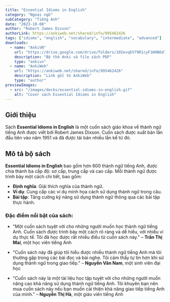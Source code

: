 ```yaml
---
title: "Essential Idioms in English"
category: "Ngoại ngữ"
subCategory: "Tiếng Anh"
date: "2023-10-08"
author: "Robert James Dixson"
authorLink: https://ankiweb.net/shared/info/995462426
tags: ["idioms", "english", "vocabulary", "intermediate", "advanced"]
downloads:
  - name: "AnkiVN"
    url: "https://drive.google.com/drive/folders/10IevqEV79R1cyF1W9B6d7ED5BOFwPSZQ?usp=sharing"
    description: "Bộ thẻ Anki và file sách PDF"
    type: "ankivn"
  - name: "AnkiWeb"
    url: "https://ankiweb.net/shared/info/995462426"
    description: "Link gốc từ AnkiWeb"
    type: "author"
previewImages:
  - src: "/images/decks/essential-idioms-in-english.gif"
    alt: "Cover sách Essential Idioms in English"
---
```



## Giới thiệu

Sách **Essential Idioms in English** là một cuốn sách giáo khoa về thành ngữ tiếng Anh được viết bởi Robert James Dixson. Cuốn sách được xuất bản lần đầu tiên vào năm 1951 và đã được tái bản nhiều lần kể từ đó.

## Mô tả bộ sách

**Essential Idioms in English** bao gồm hơn 600 thành ngữ tiếng Anh, được chia thành ba cấp độ: sơ cấp, trung cấp và cao cấp. Mỗi thành ngữ được trình bày một cách chi tiết, bao gồm:

- **Định nghĩa**: Giải thích nghĩa của thành ngữ.
- **Ví dụ**: Cung cấp các ví dụ minh họa cách sử dụng thành ngữ trong câu.
- **Bài tập**: Tăng cường kỹ năng sử dụng thành ngữ thông qua các bài tập thực hành.

### **Đặc điểm nổi bật của sách**:

- "Một cuốn sách tuyệt vời cho những người muốn học thành ngữ tiếng Anh. Cuốn sách được trình bày một cách rõ ràng và dễ hiểu, với nhiều ví dụ thực tế. Tôi đã học được rất nhiều điều từ cuốn sách này."
  – **Trần Thị Mai**, một học viên tiếng Anh

- "Cuốn sách này đã giúp tôi hiểu được nhiều thành ngữ tiếng Anh mà tôi thường gặp trong các bài đọc và bài nghe. Tôi cảm thấy tự tin hơn khi sử dụng thành ngữ trong giao tiếp."
  – **Nguyễn Văn Nam**, một sinh viên đại học

- "Cuốn sách này là một tài liệu học tập tuyệt vời cho những người muốn nâng cao khả năng sử dụng thành ngữ tiếng Anh. Tôi khuyên bạn nên mua cuốn sách này nếu bạn muốn cải thiện khả năng giao tiếp tiếng Anh của mình."
  – **Nguyễn Thị Hà**, một giáo viên tiếng Anh